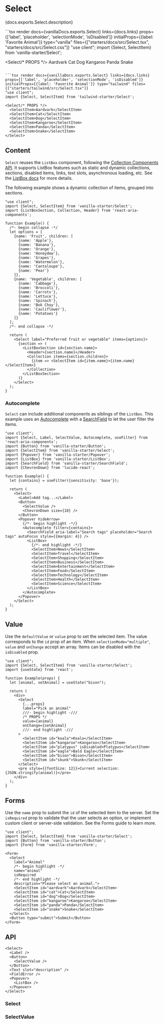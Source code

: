 


# Select

<PageDescription>{docs.exports.Select.description}</PageDescription>

<ExampleSwitcher>
  ```tsx render docs={vanillaDocs.exports.Select} links={docs.links} props={['label', 'placeholder', 'selectionMode', 'isDisabled']} initialProps={{label: 'Favorite Animal'}} type="vanilla" files={["starters/docs/src/Select.tsx", "starters/docs/src/Select.css"]}
  "use client";
  import {Select, SelectItem} from 'vanilla-starter/Select';

  <Select/* PROPS */>
    <SelectItem>Aardvark</SelectItem>
    <SelectItem>Cat</SelectItem>
    <SelectItem>Dog</SelectItem>
    <SelectItem>Kangaroo</SelectItem>
    <SelectItem>Panda</SelectItem>
    <SelectItem>Snake</SelectItem>
  </Select>
  ```

  ```tsx render docs={vanillaDocs.exports.Select} links={docs.links} props={['label', 'placeholder', 'selectionMode', 'isDisabled']} initialProps={{label: 'Favorite Animal'}} type="tailwind" files={["starters/tailwind/src/Select.tsx"]}
  "use client";
  import {Select, SelectItem} from 'tailwind-starter/Select';

  <Select/* PROPS */>
    <SelectItem>Aardvark</SelectItem>
    <SelectItem>Cat</SelectItem>
    <SelectItem>Dog</SelectItem>
    <SelectItem>Kangaroo</SelectItem>
    <SelectItem>Panda</SelectItem>
    <SelectItem>Snake</SelectItem>
  </Select>
  ```

</ExampleSwitcher>

## Content

`Select` reuses the `ListBox` component, following the [Collection Components API](collections.html?component=Select). It supports ListBox features such as static and dynamic collections, sections, disabled items, links, text slots, asynchronous loading, etc. See the [ListBox docs](ListBox.html) for more details.

The following example shows a dynamic collection of items, grouped into sections.

```tsx render
"use client";
import {Select, SelectItem} from 'vanilla-starter/Select';
import {ListBoxSection, Collection, Header} from 'react-aria-components';

function Example() {
  /*- begin collapse -*/
  let options = [
    {name: 'Fruit', children: [
      {name: 'Apple'},
      {name: 'Banana'},
      {name: 'Orange'},
      {name: 'Honeydew'},
      {name: 'Grapes'},
      {name: 'Watermelon'},
      {name: 'Cantaloupe'},
      {name: 'Pear'}
    ]},
    {name: 'Vegetable', children: [
      {name: 'Cabbage'},
      {name: 'Broccoli'},
      {name: 'Carrots'},
      {name: 'Lettuce'},
      {name: 'Spinach'},
      {name: 'Bok Choy'},
      {name: 'Cauliflower'},
      {name: 'Potatoes'}
    ]}
  ];
  /*- end collapse -*/

  return (
    <Select label="Preferred fruit or vegetable" items={options}>
      {section => (
        <ListBoxSection id={section.name}>
          <Header>{section.name}</Header>
          <Collection items={section.children}>
            {item => <SelectItem id={item.name}>{item.name}</SelectItem>}
          </Collection>
        </ListBoxSection>
      )}
    </Select>
  );
}
```

### Autocomplete

`Select` can include additional components as siblings of the `ListBox`. This example uses an [Autocomplete](Autocomplete.html) with a [SearchField](SearchField.html) to let the user filter the items.

```tsx render
"use client";
import {Select, Label, SelectValue, Autocomplete, useFilter} from 'react-aria-components';
import {Button} from 'vanilla-starter/Button';
import {SelectItem} from 'vanilla-starter/Select';
import {Popover} from 'vanilla-starter/Popover';
import {ListBox} from 'vanilla-starter/ListBox';
import {SearchField} from 'vanilla-starter/SearchField';
import {ChevronDown} from 'lucide-react';

function Example() {
  let {contains} = useFilter({sensitivity: 'base'});

  return (
    <Select>
      <Label>Add tag...</Label>
      <Button>
        <SelectValue />
        <ChevronDown size={18} />
      </Button>
      <Popover hideArrow>
        {/*- begin highlight -*/}
        <Autocomplete filter={contains}>
          <SearchField aria-label="Search tags" placeholder="Search tags" autoFocus style={{margin: 4}} />
          <ListBox>
            {/*- end highlight -*/}
            <SelectItem>News</SelectItem>
            <SelectItem>Travel</SelectItem>
            <SelectItem>Shopping</SelectItem>
            <SelectItem>Business</SelectItem>
            <SelectItem>Entertainment</SelectItem>
            <SelectItem>Food</SelectItem>
            <SelectItem>Technology</SelectItem>
            <SelectItem>Health</SelectItem>
            <SelectItem>Science</SelectItem>
          </ListBox>
        </Autocomplete>
      </Popover>
    </Select>
  );
}
```

## Value

Use the `defaultValue` or `value` prop to set the selected item. The value corresponds to the `id` prop of an item. When `selectionMode="multiple"`, `value` and `onChange` accept an array. Items can be disabled with the `isDisabled` prop.

```tsx render docs={docs.exports.Select} links={docs.links} props={['selectionMode']} wide
"use client";
import {Select, SelectItem} from 'vanilla-starter/Select';
import {useState} from 'react';

function Example(props) {
  let [animal, setAnimal] = useState("bison");

  return (
    <div>
      <Select
        {...props}
        label="Pick an animal"
        ///- begin highlight -///
        /* PROPS */
        value={animal}
        onChange={setAnimal}
        ///- end highlight -///
      >
        <SelectItem id="koala">Koala</SelectItem>
        <SelectItem id="kangaroo">Kangaroo</SelectItem>
        <SelectItem id="platypus" isDisabled>Platypus</SelectItem>
        <SelectItem id="eagle">Bald Eagle</SelectItem>
        <SelectItem id="bison">Bison</SelectItem>
        <SelectItem id="skunk">Skunk</SelectItem>
      </Select>
      <pre style={{fontSize: 12}}>Current selection: {JSON.stringify(animal)}</pre>
    </div>
  );
}
```

## Forms

Use the `name` prop to submit the `id` of the selected item to the server. Set the `isRequired` prop to validate that the user selects an option, or implement custom client or server-side validation. See the Forms guide to learn more.

```tsx render
"use client";
import {Select, SelectItem} from 'vanilla-starter/Select';
import {Button} from 'vanilla-starter/Button';
import {Form} from 'vanilla-starter/Form';

<Form>
  <Select
    label="Animal"
    /*- begin highlight -*/
    name="animal"
    isRequired
    /*- end highlight -*/
    description="Please select an animal.">
    <SelectItem id="aardvark">Aardvark</SelectItem>
    <SelectItem id="cat">Cat</SelectItem>
    <SelectItem id="dog">Dog</SelectItem>
    <SelectItem id="kangaroo">Kangaroo</SelectItem>
    <SelectItem id="panda">Panda</SelectItem>
    <SelectItem id="snake">Snake</SelectItem>
  </Select>
  <Button type="submit">Submit</Button>
</Form>
```

## API

<Anatomy />

```tsx links={{Select: '#select', Button: 'Button.html', SelectValue: '#selectvalue', Popover: 'Popover.html', ListBox: 'ListBox.html'}}
<Select>
  <Label />
  <Button>
    <SelectValue />
  </Button>
  <Text slot="description" />
  <FieldError />
  <Popover>
    <ListBox />
  </Popover>
</Select>
```

### Select

<PropTable component={docs.exports.Select} links={docs.links} />

### SelectValue

<PropTable component={docs.exports.SelectValue} links={docs.links} showDescription />
